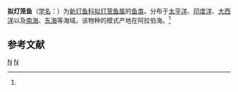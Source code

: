 {{Speciesbox
| taxon = Scopelengys tristis
| binomial_authority = (Alcock, 1890)<ref name='id5540'>{{cite web| url =http://www.bioinfo.cn/db05/BjdwSpecies.php?action=view&id=5540| title =拟灯笼鱼| work =《中国动物物种编目数据库》| publisher =中国科学院微生物研究所| author =中国科学院动物研究所| accessdate =2009-04-11| deadurl =yes| archiveurl =https://web.archive.org/web/20160305052351/http://www.bioinfo.cn/db05/BjdwSpecies.php?action=view&id=5540| archivedate =2016-03-05}}</ref>
}}

'''拟灯笼鱼'''（[[学名|学名]]：{{lang|la|''Scopelengys tristis''}}）为[[新灯鱼科|新灯鱼科]][[拟灯笼鱼属|拟灯笼鱼属]]的[[鱼类|鱼类]]。分布于[[太平洋|太平洋]]、[[印度洋|印度洋]]、[[大西洋|大西洋]]以及[[南海|南海]]、[[东海|东海]]等海域。该物种的模式产地在阿拉伯海。<ref name='id5540'/>

== 参考文献 ==
{{reflist}}

{{Taxonbar|from=Q1039000}}

[[Category:拟灯笼鱼属|N]]
[[Category:_1890年描述的鱼类|N]]


{{灯笼鱼目小作品}}